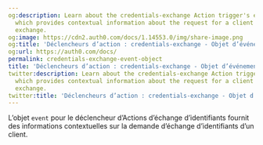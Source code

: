 ```yaml
---
og:description: Learn about the credentials-exchange Action trigger's event object,
  which provides contextual information about the request for a client credentials
  exchange.
og:image: https://cdn2.auth0.com/docs/1.14553.0/img/share-image.png
og:title: 'Déclencheurs d’action : credentials-exchange - Objet d’événement'
og:url: https://auth0.com/docs/
permalink: credentials-exchange-event-object
title: 'Déclencheurs d’action : credentials-exchange - Objet d’événement'
twitter:description: Learn about the credentials-exchange Action trigger's event object,
  which provides contextual information about the request for a client credentials
  exchange.
twitter:title: 'Déclencheurs d’action : credentials-exchange - Objet d’événement'
---
```


L’objet `event` pour le déclencheur d’Actions d’échange d’identifiants fournit des informations contextuelles sur la demande d’échange d’identifiants d’un client.